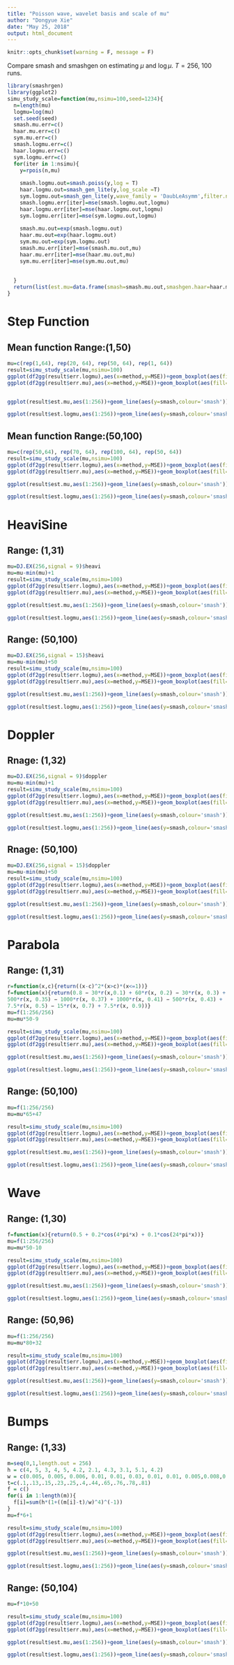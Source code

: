 ```yaml
---
title: "Poisson wave, wavelet basis and scale of mu"
author: "Dongyue Xie"
date: "May 25, 2018"
output: html_document
---
```


```r
knitr::opts_chunk$set(warning = F, message = F)
```

Compare smash and smashgen on estimating $\mu$ and $\log\mu$. $T=256$, 100 runs. 

```r
library(smashrgen)
library(ggplot2)
simu_study_scale=function(mu,nsimu=100,seed=1234){
  n=length(mu)
  logmu=log(mu)
  set.seed(seed)
  smash.mu.err=c()
  haar.mu.err=c()
  sym.mu.err=c()
  smash.logmu.err=c()
  haar.logmu.err=c()
  sym.logmu.err=c()
  for(iter in 1:nsimu){
    y=rpois(n,mu)
    
    smash.logmu.out=smash.poiss(y,log = T)
    haar.logmu.out=smash_gen_lite(y,log_scale =T)
    sym.logmu.out=smash_gen_lite(y,wave_family = 'DaubLeAsymm',filter.number = 8,log_scale = T)
    smash.logmu.err[iter]=mse(smash.logmu.out,logmu)
    haar.logmu.err[iter]=mse(haar.logmu.out,logmu)
    sym.logmu.err[iter]=mse(sym.logmu.out,logmu)
    
    smash.mu.out=exp(smash.logmu.out)
    haar.mu.out=exp(haar.logmu.out)
    sym.mu.out=exp(sym.logmu.out)
    smash.mu.err[iter]=mse(smash.mu.out,mu)
    haar.mu.err[iter]=mse(haar.mu.out,mu)
    sym.mu.err[iter]=mse(sym.mu.out,mu)
    
    
  }
  return(list(est.mu=data.frame(smash=smash.mu.out,smashgen.haar=haar.mu.out,smashgen.sym=sym.mu.out,y=y),est.logmu=data.frame(smash=smash.logmu.out,smashgen.haar=haar.logmu.out,smashgen.sym=sym.logmu.out,y=y),err.mu=data.frame(smash=smash.mu.err,smashgen.haar=haar.mu.err,smashgen.sym=sym.mu.err),err.logmu=data.frame(smash=smash.logmu.err,smashgen.haar=haar.logmu.err,smashgen.sym=sym.logmu.err)))
}
```

# Step Function

## Mean function Range:(1,50)

```r
mu=c(rep(1,64), rep(20, 64), rep(50, 64), rep(1, 64))
result=simu_study_scale(mu,nsimu=100)
ggplot(df2gg(result$err.logmu),aes(x=method,y=MSE))+geom_boxplot(aes(fill=method))+labs(x='')+ggtitle('log mu')
ggplot(df2gg(result$err.mu),aes(x=method,y=MSE))+geom_boxplot(aes(fill=method))+labs(x='')+ggtitle('mu')


ggplot(result$est.mu,aes(1:256))+geom_line(aes(y=smash,colour='smash'))+geom_line(aes(y=smashgen.haar,colour='smashgen.haar'))+geom_line(aes(y=smashgen.sym,colour='smashgen.symm8'))+geom_line(aes(y=mu,colour='mu'))+ggtitle('mu')+labs(x='',y='')+geom_point(aes(y=y),color='gray70',shape=1)+scale_colour_manual(values=c('black',"red", "green",'blue'))

ggplot(result$est.logmu,aes(1:256))+geom_line(aes(y=smash,colour='smash'))+geom_line(aes(y=smashgen.haar,colour='smashgen.haar'))+geom_line(aes(y=smashgen.sym,colour='smashgen.symm8'))+geom_line(aes(y=log(mu),colour='log mu'))+ggtitle('log mu')+labs(x='',y='')+scale_colour_manual(values=c('black',"red", "green",'blue'))

```

## Mean function Range:(50,100)

```r
mu=c(rep(50,64), rep(70, 64), rep(100, 64), rep(50, 64))
result=simu_study_scale(mu,nsimu=100)
ggplot(df2gg(result$err.logmu),aes(x=method,y=MSE))+geom_boxplot(aes(fill=method))+labs(x='')+ggtitle('log mu')
ggplot(df2gg(result$err.mu),aes(x=method,y=MSE))+geom_boxplot(aes(fill=method))+labs(x='')+ggtitle('mu')

ggplot(result$est.mu,aes(1:256))+geom_line(aes(y=smash,colour='smash'))+geom_line(aes(y=smashgen.haar,colour='smashgen.haar'))+geom_line(aes(y=smashgen.sym,colour='smashgen.symm8'))+geom_line(aes(y=mu,colour='mu'))+ggtitle('mu')+labs(x='',y='')+geom_point(aes(y=y),color='gray70',shape=1)+scale_colour_manual(values=c('black',"red", "green",'blue'))

ggplot(result$est.logmu,aes(1:256))+geom_line(aes(y=smash,colour='smash'))+geom_line(aes(y=smashgen.haar,colour='smashgen.haar'))+geom_line(aes(y=smashgen.sym,colour='smashgen.symm8'))+geom_line(aes(y=log(mu),colour='log mu'))+ggtitle('log mu')+labs(x='',y='')+scale_colour_manual(values=c('black',"red", "green",'blue'))

```

# HeaviSine

## Range: (1,31)

```r
mu=DJ.EX(256,signal = 9)$heavi
mu=mu-min(mu)+1
result=simu_study_scale(mu,nsimu=100)
ggplot(df2gg(result$err.logmu),aes(x=method,y=MSE))+geom_boxplot(aes(fill=method))+labs(x='')+ggtitle('log mu')
ggplot(df2gg(result$err.mu),aes(x=method,y=MSE))+geom_boxplot(aes(fill=method))+labs(x='')+ggtitle('mu')

ggplot(result$est.mu,aes(1:256))+geom_line(aes(y=smash,colour='smash'))+geom_line(aes(y=smashgen.haar,colour='smashgen.haar'))+geom_line(aes(y=smashgen.sym,colour='smashgen.symm8'))+geom_line(aes(y=mu,colour='mu'))+ggtitle('mu')+labs(x='',y='')+geom_point(aes(y=y),color='gray70',shape=1)+scale_colour_manual(values=c('black',"red", "green",'blue'))

ggplot(result$est.logmu,aes(1:256))+geom_line(aes(y=smash,colour='smash'))+geom_line(aes(y=smashgen.haar,colour='smashgen.haar'))+geom_line(aes(y=smashgen.sym,colour='smashgen.symm8'))+geom_line(aes(y=log(mu),colour='log mu'))+ggtitle('log mu')+labs(x='',y='')+scale_colour_manual(values=c('black',"red", "green",'blue'))

```

## Range: (50,100)

```r
mu=DJ.EX(256,signal = 15)$heavi
mu=mu-min(mu)+50
result=simu_study_scale(mu,nsimu=100)
ggplot(df2gg(result$err.logmu),aes(x=method,y=MSE))+geom_boxplot(aes(fill=method))+labs(x='')+ggtitle('log mu')
ggplot(df2gg(result$err.mu),aes(x=method,y=MSE))+geom_boxplot(aes(fill=method))+labs(x='')+ggtitle('mu')

ggplot(result$est.mu,aes(1:256))+geom_line(aes(y=smash,colour='smash'))+geom_line(aes(y=smashgen.haar,colour='smashgen.haar'))+geom_line(aes(y=smashgen.sym,colour='smashgen.symm8'))+geom_line(aes(y=mu,colour='mu'))+ggtitle('mu')+labs(x='',y='')+geom_point(aes(y=y),color='gray70',shape=1)+scale_colour_manual(values=c('black',"red", "green",'blue'))

ggplot(result$est.logmu,aes(1:256))+geom_line(aes(y=smash,colour='smash'))+geom_line(aes(y=smashgen.haar,colour='smashgen.haar'))+geom_line(aes(y=smashgen.sym,colour='smashgen.symm8'))+geom_line(aes(y=log(mu),colour='log mu'))+ggtitle('log mu')+labs(x='',y='')+scale_colour_manual(values=c('black',"red", "green",'blue'))

```

# Doppler

## Rnage: (1,32)
```r
mu=DJ.EX(256,signal = 9)$doppler
mu=mu-min(mu)+1
result=simu_study_scale(mu,nsimu=100)
ggplot(df2gg(result$err.logmu),aes(x=method,y=MSE))+geom_boxplot(aes(fill=method))+labs(x='')+ggtitle('log mu')
ggplot(df2gg(result$err.mu),aes(x=method,y=MSE))+geom_boxplot(aes(fill=method))+labs(x='')+ggtitle('mu')

ggplot(result$est.mu,aes(1:256))+geom_line(aes(y=smash,colour='smash'))+geom_line(aes(y=smashgen.haar,colour='smashgen.haar'))+geom_line(aes(y=smashgen.sym,colour='smashgen.symm8'))+geom_line(aes(y=mu,colour='mu'))+ggtitle('mu')+labs(x='',y='')+geom_point(aes(y=y),color='gray70',shape=1)+scale_colour_manual(values=c('black',"red", "green",'blue'))

ggplot(result$est.logmu,aes(1:256))+geom_line(aes(y=smash,colour='smash'))+geom_line(aes(y=smashgen.haar,colour='smashgen.haar'))+geom_line(aes(y=smashgen.sym,colour='smashgen.symm8'))+geom_line(aes(y=log(mu),colour='log mu'))+ggtitle('log mu')+labs(x='',y='')+scale_colour_manual(values=c('black',"red", "green",'blue'))
```

## Rnage: (50,100)
```r
mu=DJ.EX(256,signal = 15)$doppler
mu=mu-min(mu)+50
result=simu_study_scale(mu,nsimu=100)
ggplot(df2gg(result$err.logmu),aes(x=method,y=MSE))+geom_boxplot(aes(fill=method))+labs(x='')+ggtitle('log mu')
ggplot(df2gg(result$err.mu),aes(x=method,y=MSE))+geom_boxplot(aes(fill=method))+labs(x='')+ggtitle('mu')

ggplot(result$est.mu,aes(1:256))+geom_line(aes(y=smash,colour='smash'))+geom_line(aes(y=smashgen.haar,colour='smashgen.haar'))+geom_line(aes(y=smashgen.sym,colour='smashgen.symm8'))+geom_line(aes(y=mu,colour='mu'))+ggtitle('mu')+labs(x='',y='')+geom_point(aes(y=y),color='gray70',shape=1)+scale_colour_manual(values=c('black',"red", "green",'blue'))

ggplot(result$est.logmu,aes(1:256))+geom_line(aes(y=smash,colour='smash'))+geom_line(aes(y=smashgen.haar,colour='smashgen.haar'))+geom_line(aes(y=smashgen.sym,colour='smashgen.symm8'))+geom_line(aes(y=log(mu),colour='log mu'))+ggtitle('log mu')+labs(x='',y='')+scale_colour_manual(values=c('black',"red", "green",'blue'))
```

# Parabola

## Range: (1,31)

```r
r=function(x,c){return((x-c)^2*(x>c)*(x<=1))}
f=function(x){return(0.8 − 30*r(x,0.1) + 60*r(x, 0.2) − 30*r(x, 0.3) +
500*r(x, 0.35) − 1000*r(x, 0.37) + 1000*r(x, 0.41) − 500*r(x, 0.43) +
7.5*r(x, 0.5) − 15*r(x, 0.7) + 7.5*r(x, 0.9))}
mu=f(1:256/256)
mu=mu*50-9

result=simu_study_scale(mu,nsimu=100)
ggplot(df2gg(result$err.logmu),aes(x=method,y=MSE))+geom_boxplot(aes(fill=method))+labs(x='')+ggtitle('log mu')
ggplot(df2gg(result$err.mu),aes(x=method,y=MSE))+geom_boxplot(aes(fill=method))+labs(x='')+ggtitle('mu')

ggplot(result$est.mu,aes(1:256))+geom_line(aes(y=smash,colour='smash'))+geom_line(aes(y=smashgen.haar,colour='smashgen.haar'))+geom_line(aes(y=smashgen.sym,colour='smashgen.symm8'))+geom_line(aes(y=mu,colour='mu'))+ggtitle('mu')+labs(x='',y='')+geom_point(aes(y=y),color='gray70',shape=1)+scale_colour_manual(values=c('black',"red", "green",'blue'))

ggplot(result$est.logmu,aes(1:256))+geom_line(aes(y=smash,colour='smash'))+geom_line(aes(y=smashgen.haar,colour='smashgen.haar'))+geom_line(aes(y=smashgen.sym,colour='smashgen.symm8'))+geom_line(aes(y=log(mu),colour='log mu'))+ggtitle('log mu')+labs(x='',y='')+scale_colour_manual(values=c('black',"red", "green",'blue'))
```


## Range: (50,100)

```r
mu=f(1:256/256)
mu=mu*65+47

result=simu_study_scale(mu,nsimu=100)
ggplot(df2gg(result$err.logmu),aes(x=method,y=MSE))+geom_boxplot(aes(fill=method))+labs(x='')+ggtitle('log mu')
ggplot(df2gg(result$err.mu),aes(x=method,y=MSE))+geom_boxplot(aes(fill=method))+labs(x='')+ggtitle('mu')

ggplot(result$est.mu,aes(1:256))+geom_line(aes(y=smash,colour='smash'))+geom_line(aes(y=smashgen.haar,colour='smashgen.haar'))+geom_line(aes(y=smashgen.sym,colour='smashgen.symm8'))+geom_line(aes(y=mu,colour='mu'))+ggtitle('mu')+labs(x='',y='')+geom_point(aes(y=y),color='gray70',shape=1)+scale_colour_manual(values=c('black',"red", "green",'blue'))

ggplot(result$est.logmu,aes(1:256))+geom_line(aes(y=smash,colour='smash'))+geom_line(aes(y=smashgen.haar,colour='smashgen.haar'))+geom_line(aes(y=smashgen.sym,colour='smashgen.symm8'))+geom_line(aes(y=log(mu),colour='log mu'))+ggtitle('log mu')+labs(x='',y='')+scale_colour_manual(values=c('black',"red", "green",'blue'))
```


# Wave

## Range: (1,30)

```r
f=function(x){return(0.5 + 0.2*cos(4*pi*x) + 0.1*cos(24*pi*x))}
mu=f(1:256/256)
mu=mu*50-10

result=simu_study_scale(mu,nsimu=100)
ggplot(df2gg(result$err.logmu),aes(x=method,y=MSE))+geom_boxplot(aes(fill=method))+labs(x='')+ggtitle('log mu')
ggplot(df2gg(result$err.mu),aes(x=method,y=MSE))+geom_boxplot(aes(fill=method))+labs(x='')+ggtitle('mu')

ggplot(result$est.mu,aes(1:256))+geom_line(aes(y=smash,colour='smash'))+geom_line(aes(y=smashgen.haar,colour='smashgen.haar'))+geom_line(aes(y=smashgen.sym,colour='smashgen.symm8'))+geom_line(aes(y=mu,colour='mu'))+ggtitle('mu')+labs(x='',y='')+geom_point(aes(y=y),color='gray70',shape=1)+scale_colour_manual(values=c('black',"red", "green",'blue'))

ggplot(result$est.logmu,aes(1:256))+geom_line(aes(y=smash,colour='smash'))+geom_line(aes(y=smashgen.haar,colour='smashgen.haar'))+geom_line(aes(y=smashgen.sym,colour='smashgen.symm8'))+geom_line(aes(y=log(mu),colour='log mu'))+ggtitle('log mu')+labs(x='',y='')+scale_colour_manual(values=c('black',"red", "green",'blue'))
```

## Range: (50,96)

```r
mu=f(1:256/256)
mu=mu*80+32

result=simu_study_scale(mu,nsimu=100)
ggplot(df2gg(result$err.logmu),aes(x=method,y=MSE))+geom_boxplot(aes(fill=method))+labs(x='')+ggtitle('log mu')
ggplot(df2gg(result$err.mu),aes(x=method,y=MSE))+geom_boxplot(aes(fill=method))+labs(x='')+ggtitle('mu')

ggplot(result$est.mu,aes(1:256))+geom_line(aes(y=smash,colour='smash'))+geom_line(aes(y=smashgen.haar,colour='smashgen.haar'))+geom_line(aes(y=smashgen.sym,colour='smashgen.symm8'))+geom_line(aes(y=mu,colour='mu'))+ggtitle('mu')+labs(x='',y='')+geom_point(aes(y=y),color='gray70',shape=1)+scale_colour_manual(values=c('black',"red", "green",'blue'))

ggplot(result$est.logmu,aes(1:256))+geom_line(aes(y=smash,colour='smash'))+geom_line(aes(y=smashgen.haar,colour='smashgen.haar'))+geom_line(aes(y=smashgen.sym,colour='smashgen.symm8'))+geom_line(aes(y=log(mu),colour='log mu'))+ggtitle('log mu')+labs(x='',y='')+scale_colour_manual(values=c('black',"red", "green",'blue'))
```


# Bumps

## Range: (1,33)

```r
m=seq(0,1,length.out = 256)
h = c(4, 5, 3, 4, 5, 4.2, 2.1, 4.3, 3.1, 5.1, 4.2)
w = c(0.005, 0.005, 0.006, 0.01, 0.01, 0.03, 0.01, 0.01, 0.005,0.008,0.005)
t=c(.1,.13,.15,.23,.25,.4,.44,.65,.76,.78,.81)
f = c()
for(i in 1:length(m)){
  f[i]=sum(h*(1+((m[i]-t)/w)^4)^(-1))
}
mu=f*6+1

result=simu_study_scale(mu,nsimu=100)
ggplot(df2gg(result$err.logmu),aes(x=method,y=MSE))+geom_boxplot(aes(fill=method))+labs(x='')+ggtitle('log mu')
ggplot(df2gg(result$err.mu),aes(x=method,y=MSE))+geom_boxplot(aes(fill=method))+labs(x='')+ggtitle('mu')

ggplot(result$est.mu,aes(1:256))+geom_line(aes(y=smash,colour='smash'))+geom_line(aes(y=smashgen.haar,colour='smashgen.haar'))+geom_line(aes(y=smashgen.sym,colour='smashgen.symm8'))+geom_line(aes(y=mu,colour='mu'))+ggtitle('mu')+labs(x='',y='')+geom_point(aes(y=y),color='gray70',shape=1)+scale_colour_manual(values=c('black',"red", "green",'blue'))

ggplot(result$est.logmu,aes(1:256))+geom_line(aes(y=smash,colour='smash'))+geom_line(aes(y=smashgen.haar,colour='smashgen.haar'))+geom_line(aes(y=smashgen.sym,colour='smashgen.symm8'))+geom_line(aes(y=log(mu),colour='log mu'))+ggtitle('log mu')+labs(x='',y='')+scale_colour_manual(values=c('black',"red", "green",'blue'))
```

## Range: (50,104)

```r
mu=f*10+50

result=simu_study_scale(mu,nsimu=100)
ggplot(df2gg(result$err.logmu),aes(x=method,y=MSE))+geom_boxplot(aes(fill=method))+labs(x='')+ggtitle('log mu')
ggplot(df2gg(result$err.mu),aes(x=method,y=MSE))+geom_boxplot(aes(fill=method))+labs(x='')+ggtitle('mu')

ggplot(result$est.mu,aes(1:256))+geom_line(aes(y=smash,colour='smash'))+geom_line(aes(y=smashgen.haar,colour='smashgen.haar'))+geom_line(aes(y=smashgen.sym,colour='smashgen.symm8'))+geom_line(aes(y=mu,colour='mu'))+ggtitle('mu')+labs(x='',y='')+geom_point(aes(y=y),color='gray70',shape=1)+scale_colour_manual(values=c('black',"red", "green",'blue'))

ggplot(result$est.logmu,aes(1:256))+geom_line(aes(y=smash,colour='smash'))+geom_line(aes(y=smashgen.haar,colour='smashgen.haar'))+geom_line(aes(y=smashgen.sym,colour='smashgen.symm8'))+geom_line(aes(y=log(mu),colour='log mu'))+ggtitle('log mu')+labs(x='',y='')+scale_colour_manual(values=c('black',"red", "green",'blue'))
```
